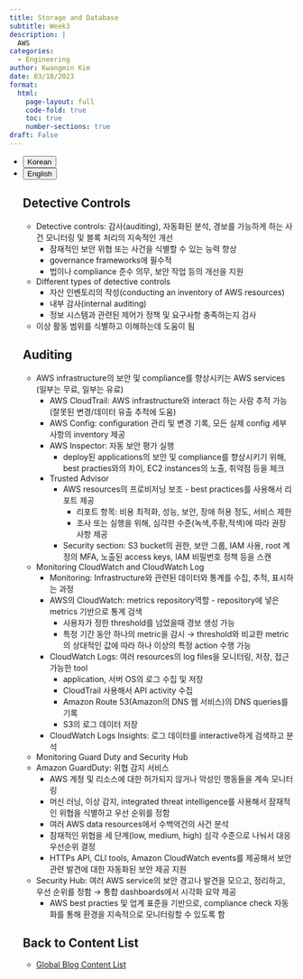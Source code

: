 ```yaml
---
title: Storage and Database
subtitle: Week3
description: |
  AWS
categories:
  - Engineering
author: Kwangmin Kim
date: 03/18/2023
format: 
  html:
    page-layout: full
    code-fold: true
    toc: true
    number-sections: true
draft: False
---
```


<ul class="nav nav-pills" id="language-tab" role="tablist">
  <li class="nav-item" role="presentation">
    <button class="nav-link active" id="Korean-tab" data-bs-toggle="tab" data-bs-target="#Korean" type="button" role="tab" aria-controls="Korean" aria-selected="true">Korean</button>
  </li>
  <li class="nav-item" role="presentation">
    <button class="nav-link" id="English-tab" data-bs-toggle="tab" data-bs-target="#English" type="button" role="tab" aria-controls="knitr" aria-selected="false">English</button>
  </li>

<div class="tab-content" id="language-tabcontent">

<div class="tab-pane fade  show active" id="Korean" role="tabpanel" aria-labelledby="Korean-tab">

::: {#Korean .tab-pane .fade .show .active role="tabpanel" aria-labelledby="Korean-tab"}

## Detective Controls 

* Detective controls: 감사(auditing), 자동화된 분석, 경보를 가능하게 하는 사건 모니터링 및 블록 처리의 지속적인 개선  
    * 잠재적인 보안 위협 또는 사건을 식별할 수 있는 능력 향상 
    * governance frameworks에 필수적 
    * 법이나 compliance 준수 의무, 보안 작업 등의 개선을 지원 
* Different types of detective controls  
    * 자산 인벤토리의 작성(conducting an inventory of AWS resources) 
    * 내부 감사(internal auditing) 
    * 정보 시스템과 관련된 제어가 정책 및 요구사항 충족하는지 검사 
* 이상 활동 범위를 식별하고 이해하는데 도움이 됨 

## Auditing 

* AWS infrastructure의 보안 및 compliance를 향상시키는 AWS services (일부는 무료, 일부는 유료)  
    * AWS CloudTrail: AWS infrastructure와 interact 하는 사람 추적 가능 (잘못된 변경/데이터 유출 추적에 도움) 
    * AWS Config: configuration 관리 및 변경 기록, 모든 실제 config 세부 사항의 inventory 제공 
    * AWS Inspector: 자동 보안 평가 실행  
        * deploy된 applications의 보안 및 compliance를 향상시키기 위해, best practies와의 차이, EC2 instances의 노출, 취약점 등을 체크 
    * Trusted Advisor  
        * AWS resources의 프로비저닝 보조 - best practices를 사용해서 리포트 제공  
            * 리포트 항목: 비용 최적화, 성능, 보안, 장애 허용 정도, 서비스 제한 
            * 조사 또는 실행을 위해, 심각한 수준(녹색,주황,적색)에 따라 권장 사항 제공 
        * Security section: S3 bucket의 권한, 보안 그룹, IAM 사용, root 계정의 MFA, 노출된 access keys, IAM 비밀번호 정책 등을 스캔 
* Monitoring CloudWatch and CloudWatch Log 
    * Monitoring: Infrastructure와 관련된 데이터와 통계를 수집, 추적, 표시하는 과정 
    * AWS의 CloudWatch: metrics repository역할 - repository에 넣은 metrics 기반으로 통계 검색  
        * 사용자가 정한 threshold를 넘었을때 경보 생성 가능 
        * 특정 기간 동안 하나의 metric을 감시 → threshold와 비교한 metric의 상대적인 값에 따라 하나 이상의 특정 action 수행 가능 
    * CloudWatch Logs: 여러 resources의 log files을 모니터링, 저장, 접근 가능한 tool  
        * application, 서버 OS의 로그 수집 및 저장 
        * CloudTrail 사용해서 API activity 수집 
        * Amazon Route 53(Amazon의 DNS 웹 서비스)의 DNS queries를 기록 
        * S3의 로그 데이터 저장 
    * CloudWatch Logs Insights: 로그 데이터를 interactive하게 검색하고 분석 
* Monitoring Guard Duty and Security Hub 
* Amazon GuardDuty: 위협 감지 서비스  
    * AWS 계정 및 리소스에 대한 허가되지 않거나 악성인 행동들을 계속 모니터링 
    * 머신 러닝, 이상 감지, integrated threat intelligence를 사용해서 잠재적인 위협을 식별하고 우선 순위를 정함 
    * 여러 AWS data resources에서 수백억건의 사건 분석 
    * 잠재적인 위협을 세 단계(low, medium, high) 심각 수준으로 나눠서 대응 우선순위 결정 
    * HTTPs API, CLI tools, Amazon CloudWatch events를 제공해서 보안 관련 발견에 대한 자동화된 보안 제공 지원 
* Security Hub: 여러 AWS service의 보안 경고나 발견을 모으고, 정리하고, 우선 순위를 정함 → 통합 dashboards에서 시각화 요약 제공  
    * AWS best practies 및 업계 표준을 기반으로, compliance check 자동화를 통해 환경을 지속적으로 모니터링할 수 있도록 함 

:::

</div>

<div class="tab-pane fade" id="English" role="tabpanel" aria-labelledby="English-tab">

::: {#English .tab-pane .fade role="tabpanel" aria-labelledby="English-tab"}

:::


</div>

## Back to Content List

* [Global Blog Content List](../../../posts/content_list.qmd)
